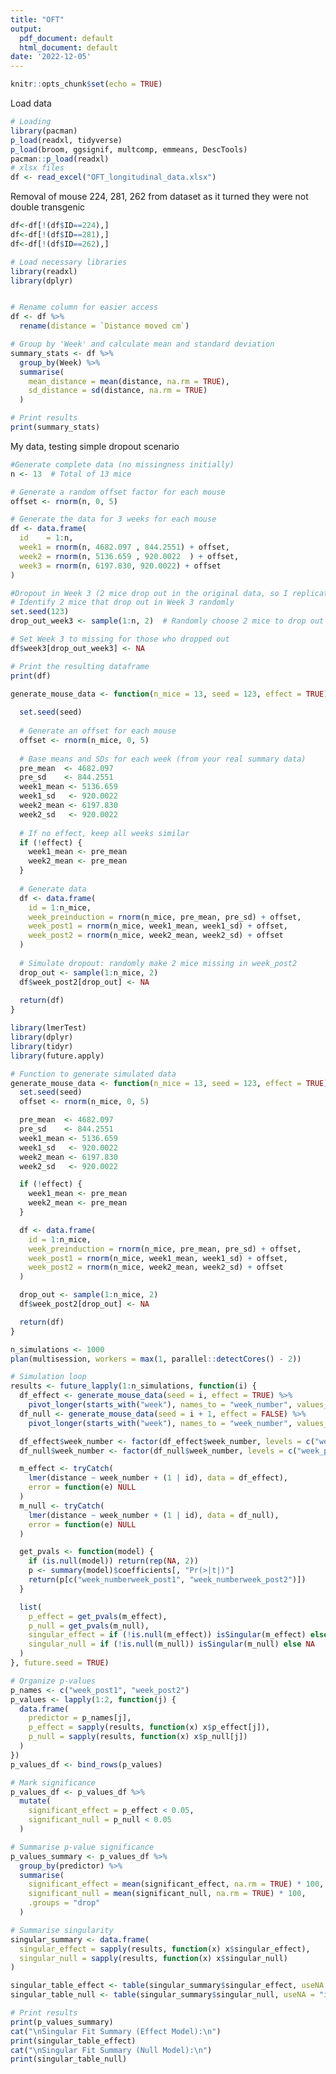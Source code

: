 ```yaml
---
title: "OFT"
output:
  pdf_document: default
  html_document: default
date: '2022-12-05'
---
```


```r
knitr::opts_chunk$set(echo = TRUE)
```


Load data
```r

# Loading
library(pacman)
p_load(readxl, tidyverse)
p_load(broom, ggsignif, multcomp, emmeans, DescTools)
pacman::p_load(readxl)
# xlsx files
df <- read_excel("OFT_longitudinal_data.xlsx")

```

Removal of mouse 224, 281, 262 from dataset as it turned they were not double transgenic
```r
df<-df[!(df$ID==224),] 
df<-df[!(df$ID==281),] 
df<-df[!(df$ID==262),] 


```

```r
# Load necessary libraries
library(readxl)
library(dplyr)


# Rename column for easier access
df <- df %>%
  rename(distance = `Distance moved cm`)

# Group by 'Week' and calculate mean and standard deviation
summary_stats <- df %>%
  group_by(Week) %>%
  summarise(
    mean_distance = mean(distance, na.rm = TRUE),
    sd_distance = sd(distance, na.rm = TRUE)
  )

# Print results
print(summary_stats)

```


My data, testing simple dropout scenario

```r
#Generate complete data (no missingness initially)
n <- 13  # Total of 13 mice

# Generate a random offset factor for each mouse
offset <- rnorm(n, 0, 5)

# Generate the data for 3 weeks for each mouse
df <- data.frame(
  id    = 1:n,
  week1 = rnorm(n, 4682.097	, 844.2551) + offset,
  week2 = rnorm(n, 5136.659	, 920.0022	) + offset,
  week3 = rnorm(n, 6197.830, 920.0022) + offset
)

#Dropout in Week 3 (2 mice drop out in the original data, so I replicate that here) 
# Identify 2 mice that drop out in Week 3 randomly
set.seed(123) 
drop_out_week3 <- sample(1:n, 2)  # Randomly choose 2 mice to drop out

# Set Week 3 to missing for those who dropped out
df$week3[drop_out_week3] <- NA

# Print the resulting dataframe
print(df)

```

```r
generate_mouse_data <- function(n_mice = 13, seed = 123, effect = TRUE) {
  
  set.seed(seed)
  
  # Generate an offset for each mouse
  offset <- rnorm(n_mice, 0, 5)
  
  # Base means and SDs for each week (from your real summary data)
  pre_mean  <- 4682.097
  pre_sd    <- 844.2551
  week1_mean <- 5136.659
  week1_sd   <- 920.0022
  week2_mean <- 6197.830
  week2_sd   <- 920.0022
  
  # If no effect, keep all weeks similar
  if (!effect) {
    week1_mean <- pre_mean
    week2_mean <- pre_mean
  }
  
  # Generate data
  df <- data.frame(
    id = 1:n_mice,
    week_preinduction = rnorm(n_mice, pre_mean, pre_sd) + offset,
    week_post1 = rnorm(n_mice, week1_mean, week1_sd) + offset,
    week_post2 = rnorm(n_mice, week2_mean, week2_sd) + offset
  )
  
  # Simulate dropout: randomly make 2 mice missing in week_post2
  drop_out <- sample(1:n_mice, 2)
  df$week_post2[drop_out] <- NA
  
  return(df)
}
```


```r
library(lmerTest)
library(dplyr)
library(tidyr)
library(future.apply)

# Function to generate simulated data
generate_mouse_data <- function(n_mice = 13, seed = 123, effect = TRUE) {
  set.seed(seed)
  offset <- rnorm(n_mice, 0, 5)

  pre_mean  <- 4682.097
  pre_sd    <- 844.2551
  week1_mean <- 5136.659
  week1_sd   <- 920.0022
  week2_mean <- 6197.830
  week2_sd   <- 920.0022

  if (!effect) {
    week1_mean <- pre_mean
    week2_mean <- pre_mean
  }

  df <- data.frame(
    id = 1:n_mice,
    week_preinduction = rnorm(n_mice, pre_mean, pre_sd) + offset,
    week_post1 = rnorm(n_mice, week1_mean, week1_sd) + offset,
    week_post2 = rnorm(n_mice, week2_mean, week2_sd) + offset
  )

  drop_out <- sample(1:n_mice, 2)
  df$week_post2[drop_out] <- NA

  return(df)
}

n_simulations <- 1000
plan(multisession, workers = max(1, parallel::detectCores() - 2))

# Simulation loop
results <- future_lapply(1:n_simulations, function(i) {
  df_effect <- generate_mouse_data(seed = i, effect = TRUE) %>%
    pivot_longer(starts_with("week"), names_to = "week_number", values_to = "distance")
  df_null <- generate_mouse_data(seed = i + 1, effect = FALSE) %>%
    pivot_longer(starts_with("week"), names_to = "week_number", values_to = "distance")

  df_effect$week_number <- factor(df_effect$week_number, levels = c("week_preinduction", "week_post1", "week_post2"))
  df_null$week_number <- factor(df_null$week_number, levels = c("week_preinduction", "week_post1", "week_post2"))

  m_effect <- tryCatch(
    lmer(distance ~ week_number + (1 | id), data = df_effect),
    error = function(e) NULL
  )
  m_null <- tryCatch(
    lmer(distance ~ week_number + (1 | id), data = df_null),
    error = function(e) NULL
  )

  get_pvals <- function(model) {
    if (is.null(model)) return(rep(NA, 2))
    p <- summary(model)$coefficients[, "Pr(>|t|)"]
    return(p[c("week_numberweek_post1", "week_numberweek_post2")])
  }

  list(
    p_effect = get_pvals(m_effect),
    p_null = get_pvals(m_null),
    singular_effect = if (!is.null(m_effect)) isSingular(m_effect) else NA,
    singular_null = if (!is.null(m_null)) isSingular(m_null) else NA
  )
}, future.seed = TRUE)

# Organize p-values
p_names <- c("week_post1", "week_post2")
p_values <- lapply(1:2, function(j) {
  data.frame(
    predictor = p_names[j],
    p_effect = sapply(results, function(x) x$p_effect[j]),
    p_null = sapply(results, function(x) x$p_null[j])
  )
})
p_values_df <- bind_rows(p_values)

# Mark significance
p_values_df <- p_values_df %>%
  mutate(
    significant_effect = p_effect < 0.05,
    significant_null = p_null < 0.05
  )

# Summarise p-value significance
p_values_summary <- p_values_df %>%
  group_by(predictor) %>%
  summarise(
    significant_effect = mean(significant_effect, na.rm = TRUE) * 100,
    significant_null = mean(significant_null, na.rm = TRUE) * 100,
    .groups = "drop"
  )

# Summarise singularity
singular_summary <- data.frame(
  singular_effect = sapply(results, function(x) x$singular_effect),
  singular_null = sapply(results, function(x) x$singular_null)
)

singular_table_effect <- table(singular_summary$singular_effect, useNA = "ifany")
singular_table_null <- table(singular_summary$singular_null, useNA = "ifany")

# Print results
print(p_values_summary)
cat("\nSingular Fit Summary (Effect Model):\n")
print(singular_table_effect)
cat("\nSingular Fit Summary (Null Model):\n")
print(singular_table_null)

```